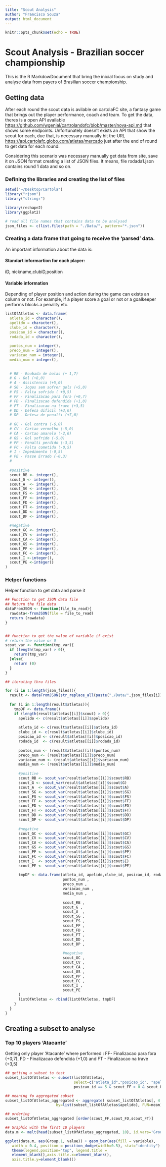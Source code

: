 ```yaml
---
title: "Scout Analysis"
author: "Francisco Souza"
output: html_document
---
```


```r
knitr::opts_chunk$set(echo = TRUE)
```

# Scout Analysis - Brazilian soccer championship

This is the R MarkdowDocument that bring the inicial focus on study and analyse data from payers of Brasilian soccer championship.

## Getting data

After each round the scout data is avilable on cartolaFC site, a fantasy game that brings out the player performance, coach and team. To get the data, theres is a open API available <https://github.com/wgenial/cartrolandofc/blob/master/nova-api.md> that shows some endpoints. Unfortunately doesn't exists an API that show the scout for each, due that, is necessary manually hit the URL <https://api.cartolafc.globo.com/atletas/mercado> just after the end of round to get data for each round.

Considering this scenario was necessary manually get data from site, save it on JSON format creating a list of JSON files. It means, file rodada1.json contains round 1 data and so on.

### **Defining the libraries and creating the list of files**
```r
setwd("~/Desktop/Cartola")
library("rjson")
library("stringr")

library(reshape2)
library(ggplot2)

# read all file names that contains data to be analysed 
json_files <- c(list.files(path = "./Data/", pattern="*.json"))
```

### **Creating a data frame that going to receive the 'parsed' data.**
<p>An important information about the data is:

#### Standart informartion for each player:
<p>iD, nickname,clubiD,position
  
#### Variable information
<p>Depending of player position and action during the game can exists an column or not. For example, if a player score a goal or not or a goalkeeper performs blocks a penality etc.

```r
listOfAtletas <- data.frame(
  atleta_id = character(), 
  apelido = character(), 
  clube_id = character(), 
  posicao_id = character(), 
  rodada_id = character(),
  
  pontos_num = integer(),
  preco_num = integer(),
  variacao_num = integer(),
  media_num = integer(),
  
  
  # RB - Roubada de bolas (+ 1,7)
  # G - Gol (+8,0)
  # A - Assistencia (+5,0)
  # SG - Jogos sem sofrer gols (+5,0)
  # FS - Falta sofrida ( +0,5)
  # FF - Finalizacao para fora (+0,7)
  # FD - Finalizacao defendida (+1,0)
  # FT - Finalizacao na trave (+3,5)
  # DD - Defesa dificil (+3,0)
  # DP - Defesa de penalti (+7,0)
  
  # GC - Gol contra (-6,0)
  # CV - Cartao vermelho (-5,0)
  # CA - Cartao amarelo (-2,0)
  # GS - Gol sofrido (-5,0)
  # PP - Penalti perdido (-3,5)
  # FC - Falta cometida (-0,5)
  # I - Impedimento (-0,5)
  # PE - Passe Errado (-0,3)
  # 
  
  #positive
  scout_RB <- integer(),
  scout_G <- integer(),
  scout_A  <- integer(),
  scout_SG <- integer(),
  scout_FS <- integer(),
  scout_FF <- integer(),
  scout_FD <- integer(),
  scout_FT <- integer(),
  scout_DD <- integer(),
  scout_DP <- integer(),
  
  #negative
  scout_GC <- integer(),
  scout_CV <- integer(),
  scout_CA <- integer(),
  scout_GS <- integer(),
  scout_PP <- integer(),
  scout_FC <- integer(),
  scout_I <-integer(),
  scout_PE <-integer()
)

```
###  Helper functions

Helper function to get data and parse it

```r

## Function to get JSON data file
## Return the file data
dataFromJSON <- function(file_to_read){
  rawdata<-fromJSON(file = file_to_read)
  return (rawdata)
} 


## function to get the value of variable if exist
# return the value or 0
scout_var <- function(tmp_var){
  if (length(tmp_var) > 0){
    return(tmp_var)
  }else{
    return (0)
  }  
}
```


```r
## iterating thru files

for (i in 1:length(json_files)){
  result <- dataFromJSON(str_replace_all(paste("./Data/",json_files[i]), pattern=" ", repl=""))
  
  for (i in 1:length(result$atletas)){
    tmpDF <- data.frame()
    if (length(result$atletas[[i]]$scout) > 0){
      apelido <- c(result$atletas[[i]]$apelido)
      
      atleta_id <- c(result$atletas[[i]]$atleta_id)
      clube_id <- c(result$atletas[[i]]$clube_id)
      posicao_id <- c(result$atletas[[i]]$posicao_id)
      rodada_id  <- c(result$atletas[[i]]$rodada_id)
      
      pontos_num <- (result$atletas[[i]]$pontos_num)
      preco_num <- (result$atletas[[i]]$preco_num)
      variacao_num <- (result$atletas[[i]]$variacao_num)
      media_num <- (result$atletas[[i]]$media_num)
      
      #positive
      scout_RB <- scout_var(result$atletas[[i]]$scout$RB)
      scout_G <- scout_var(result$atletas[[i]]$scout$G)
      scout_A  <- scout_var(result$atletas[[i]]$scout$A)
      scout_SG <- scout_var(result$atletas[[i]]$scout$SG)
      scout_FS <- scout_var(result$atletas[[i]]$scout$FS)
      scout_FF <- scout_var(result$atletas[[i]]$scout$FF)
      scout_FD <- scout_var(result$atletas[[i]]$scout$FD)
      scout_FT <- scout_var(result$atletas[[i]]$scout$FT)
      scout_DD <- scout_var(result$atletas[[i]]$scout$DD)
      scout_DP <- scout_var(result$atletas[[i]]$scout$DP)
      
      #negative
      scout_GC <- scout_var(result$atletas[[i]]$scout$GC)
      scout_CV <- scout_var(result$atletas[[i]]$scout$CV)
      scout_CA <- scout_var(result$atletas[[i]]$scout$CA)
      scout_GS <- scout_var(result$atletas[[i]]$scout$GS)
      scout_PP <- scout_var(result$atletas[[i]]$scout$PP)
      scout_FC <- scout_var(result$atletas[[i]]$scout$FC)
      scout_I  <- scout_var(result$atletas[[i]]$scout$I)
      scout_PE <- scout_var(result$atletas[[i]]$scout$PE)
      
      tmpDF <- data.frame(atleta_id, apelido,clube_id, posicao_id, rodada_id, 
                          pontos_num ,
                          preco_num ,
                          variacao_num ,
                          media_num ,
                          
                          scout_RB ,
                          scout_G ,
                          scout_A  ,
                          scout_SG ,
                          scout_FS ,
                          scout_FF ,
                          scout_FD ,
                          scout_FT ,
                          scout_DD ,
                          scout_DP ,
                          
                          #negative
                          scout_GC ,
                          scout_CV ,
                          scout_CA ,
                          scout_GS ,
                          scout_PP ,
                          scout_FC ,
                          scout_I ,
                          scout_PE 
      )
      listOfAtletas <- rbind(listOfAtletas, tmpDF)
    }
  }
}
```

## Creating a subset to analyse

### Top 10 players 'Atacante'
Getting only player 'Atacante' where performed : FF- Finalizacao para fora (+0,7), FD - Finalizacao defendida (+1,0) and FT - Finalizacao na trave (+3,5)

```r
## getting a subset to test
subset_listOfAtletas <- subset(listOfAtletas, 
                               select=c("atleta_id","posicao_id", "apelido", "scout_FF","scout_FD","scout_FT"),
                               posicao_id == 5 & scout_FF > 0 & scout_FD >0 & scout_FT>0)

## meaning fo aggregated subset
subset_listOfAtletas_aggregated <- aggregate( subset_listOfAtletas[, 4:6],
                       by=list(subset_listOfAtletas$apelido), FUN=mean)

## ordering 
subset_listOfAtletas_aggregated [order(scout_FF,scout_FD,scout_FT)]

## Graphic with the first 10 players
data.m <- melt(head(subset_listOfAtletas_aggregated, 10), id.vars='Group.1')

ggplot(data.m, aes(Group.1, value)) + geom_bar(aes(fill = variable), 
   width = 0.4, position = position_dodge(width=0.5), stat="identity") +  
   theme(legend.position="top", legend.title = 
   element_blank(),axis.title.x=element_blank(), 
   axis.title.y=element_blank())

```